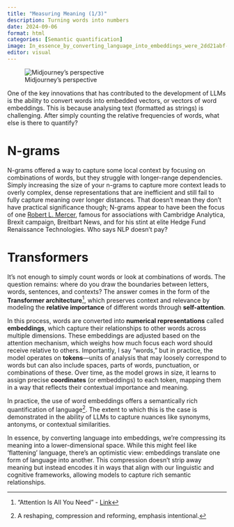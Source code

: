 ```yaml
---
title: "Measuring Meaning (1/3)"
description: Turning words into numbers
date: 2024-09-06
format: html
categories: [Semantic quantification]
image: In_essence_by_converting_language_into_embeddings_were_2dd21abf-b169-402c-b1bc-0472cbce47c9.png
editor: visual
---
```


![Midjourney's perspective](lumo9838_In_essence_by_converting_language_into_embeddings_were_2dd21abf-b169-402c-b1bc-0472cbce47c9.png)


One of the key innovations that has contributed to the development of LLMs is the ability to convert words into embedded vectors, or vectors of word embeddings. This is because analysing text (formatted as strings) is challenging. After simply counting the relative frequencies of words, what else is there to quantify? 

# N-grams

N-grams offered a way to capture some local context by focusing on combinations of words, but they struggle with longer-range dependencies. Simply increasing the size of your n-grams to capture more context leads to overly complex, dense representations that are inefficient and still fail to fully capture meaning over longer distances. That doesn't mean they don't have practical significance though; N-grams appear to have been the focus of one [Robert L. Mercer](https://scholar.google.com/citations?user=9VCF3hQAAAAJ&hl=en), famous for associations with Cambridge Analytica, Brexit campaign, Breitbart News, and for his stint at elite Hedge Fund Renaissance Technologies. Who says NLP doesn't pay? 

# Transformers

It’s not enough to simply count words or look at combinations of words. The question remains: where do you draw the boundaries between letters, words, sentences, and contexts? The answer comes in the form of the **Transformer architecture**[^1], which preserves context and relevance by modeling the **relative importance** of different words through **self-attention**.

In this process, words are converted into **numerical representations** called **embeddings**, which capture their relationships to other words across multiple dimensions. These embeddings are adjusted based on the attention mechanism, which weighs how much focus each word should receive relative to others. Importantly, I say "words," but in practice, the model operates on **tokens**—units of analysis that may loosely correspond to words but can also include spaces, parts of words, punctuation, or combinations of these. Over time, as the model grows in size, it learns to assign precise **coordinates** (or embeddings) to each token, mapping them in a way that reflects their contextual importance and meaning. 

In practice, the use of word embeddings offers a semantically rich quantification of language[^2]. The extent to which this is the case is demonstrated in the ability of LLMs to capture nuances like synonyms, antonyms, or contextual similarities. 

In essence, by converting language into embeddings, we're compressing its meaning into a lower-dimensional space. While this might feel like 'flattening' language, there's an optimistic view: embeddings translate one form of language into another. This compression doesn’t strip away meaning but instead encodes it in ways that align with our linguistic and cognitive frameworks, allowing models to capture rich semantic relationships.


[^1]: "Attention Is All You Need" - [Link](https://arxiv.org/abs/1706.03762)
[^2]: A reshaping, compression and reforming, emphasis intentional. 
